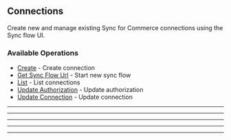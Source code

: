 
## Connections
Create new and manage existing Sync for Commerce connections using the Sync flow UI.

### Available Operations

* [Create](/typescript/connections/create) - Create connection
* [Get Sync Flow Url](/typescript/connections/get_sync_flow_url) - Start new sync flow
* [List](/typescript/connections/list) - List connections
* [Update Authorization](/typescript/connections/update_authorization) - Update authorization
* [Update Connection](/typescript/connections/update_connection) - Update connection

---
<Create />

---
<GetSyncFlowUrl />

---
<List />

---
<UpdateAuthorization />

---
<UpdateConnection />
